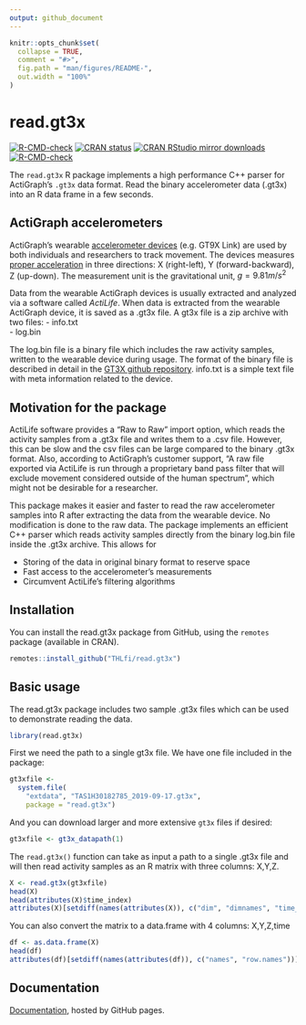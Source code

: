 ```yaml
---
output: github_document
---
```


<!-- README.md is generated from README.Rmd. Please edit that file -->

```r
knitr::opts_chunk$set(
  collapse = TRUE,
  comment = "#>",
  fig.path = "man/figures/README-",
  out.width = "100%"
)
```
# read.gt3x

<!-- badges: start -->
[![R-CMD-check](https://github.com/THLfi/read.gt3x/workflows/R-CMD-check/badge.svg)](https://github.com/THLfi/read.gt3x/actions)
[![CRAN status](https://www.r-pkg.org/badges/version/read.gt3x)](https://CRAN.R-project.org/package=read.gt3x)
[![CRAN RStudio mirror downloads](https://cranlogs.r-pkg.org/badges/last-month/read.gt3x?color=blue)](https://r-pkg.org/pkg/read.gt3x)
[![R-CMD-check](https://github.com/THLfi/read.gt3x/actions/workflows/R-CMD-check.yaml/badge.svg)](https://github.com/THLfi/read.gt3x/actions/workflows/R-CMD-check.yaml)
<!-- badges: end -->

The `read.gt3x` R package implements a high performance C++ parser for ActiGraph's `.gt3x` data format. Read the binary accelerometer data (.gt3x) into an R data frame in a few seconds.


## ActiGraph accelerometers

ActiGraph's wearable [accelerometer devices](https://en.wikipedia.org/wiki/Accelerometer) (e.g. GT9X Link) are used by both individuals and researchers to track movement. The devices measures [proper acceleration](https://en.wikipedia.org/wiki/Proper_acceleration) in three directions:  X (right-left), Y (forward-backward), Z (up-down). The measurement unit is the gravitational unit, $g = 9.81 m / s^2$

Data from the wearable ActiGraph devices is usually extracted and analyzed via a software called *ActiLife*.  When data is extracted from the wearable ActiGraph device, it is saved as a .gt3x file. A gt3x file is a zip archive with two files: 
- info.txt  
- log.bin  

The log.bin file is a binary file which includes the raw activity samples, written to the wearable device during usage. The format of the binary file is described in detail in the [GT3X github repository](https://github.com/actigraph/GT3X-File-Format). info.txt is a simple text file with meta information related to the device.


## Motivation for the package

ActiLife software provides a "Raw to Raw" import option, which reads the activity samples from a .gt3x file and writes them to a .csv file. However, this can be slow and the csv files can be large compared to the binary .gt3x format. Also, according to ActiGraph's customer support, "A raw file exported via ActiLife is run through a proprietary band pass filter that will exclude movement considered outside of the human spectrum", which might not be desirable for a researcher. 

This package makes it easier and faster to read the raw accelerometer samples into R after extracting the data from the wearable device. No modification is done to the raw data. The package implements an efficient C++ parser which reads activity samples directly from the binary log.bin file inside the .gt3x archive. This allows for

- Storing of the data in original binary format to reserve space  
- Fast access to the accelerometer's measurements  
- Circumvent ActiLife's filtering algorithms  

## Installation

You can install the read.gt3x package from GitHub, using the `remotes` package (available in CRAN).

```r
remotes::install_github("THLfi/read.gt3x")
```


## Basic usage

The read.gt3x package includes two sample .gt3x files which can be used to demonstrate reading the data. 

```r
library(read.gt3x)
```

First we need the path to a single gt3x file.  We have one file included in the package:

```r
gt3xfile <-
  system.file(
    "extdata", "TAS1H30182785_2019-09-17.gt3x",
    package = "read.gt3x")
```

And you can download larger and more extensive `gt3x` files if desired:
```r
gt3xfile <- gt3x_datapath(1)
```

The `read.gt3x()` function can take as input a path to a single .gt3x file and will then read activity samples as an R matrix with three columns: X,Y,Z.

```r
X <- read.gt3x(gt3xfile)
head(X)
head(attributes(X)$time_index)
attributes(X)[setdiff(names(attributes(X)), c("dim", "dimnames", "time_index"))]
```

You can also convert the matrix to a data.frame with 4 columns: X,Y,Z,time

```r
df <- as.data.frame(X)
head(df)
attributes(df)[setdiff(names(attributes(df)), c("names", "row.names"))]
```

## Documentation

[Documentation](https://thlfi.github.io/read.gt3x/), hosted by GitHub pages.

